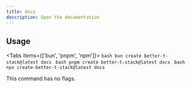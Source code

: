 ```yaml
---
title: docs
description: Open the documentation
---
```


## Usage

<Tabs items={['bun', 'pnpm', 'npm']}>
  <Tab value="bun">
    ```bash
    bun create better-t-stack@latest docs
    ```
  </Tab>
  <Tab value="pnpm">
    ```bash
    pnpm create better-t-stack@latest docs
    ```
  </Tab>
  <Tab value="npm">
    ```bash
    npx create-better-t-stack@latest docs
    ```
  </Tab>
</Tabs>

This command has no flags.
